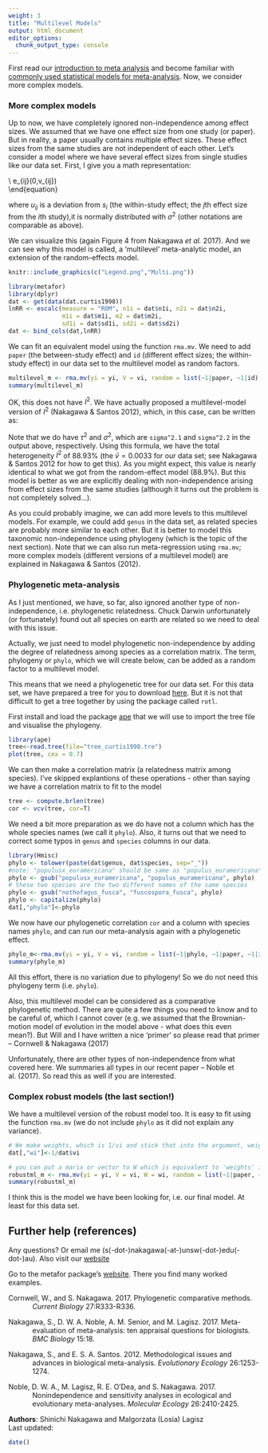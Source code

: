```yaml
---
weight: 3
title: "Multilevel Models"
output: html_document
editor_options: 
  chunk_output_type: console
---
```

First read our [introduction to meta analysis](http://environmentalcomputing.net/meta-analysis-1) and become familiar with [commonly used statistical models for meta-analysis](http://environmentalcomputing.net/meta-analysis-2). Now, we consider more complex models.

### More complex models

Up to now, we have completely ignored non-independence among effect sizes. We assumed that we have one effect size from one study (or paper). But in reality, a paper usually contains multiple effect sizes. These effect sizes from the same studies are not independent of each other. Let's consider a model where we have several effect sizes from single studies like our data set. First, I give you a math representation:

\begin{equation}
y_{ij}=b_0+s_i+u_{ij}+e_{ij}
\\
s_i\sim \mathcal{N}(0,\tau^2)\
\\
u_{ij}\sim \mathcal{N}(0,\sigma^2)\
\\
e_{ij}\sim \mathcal{N}(0,v_{ij})\
\end{equation}

where $u_{ij}$ is a deviation from $s_i$ (the within-study effect; the $j$th effect size from the $i$th study),it is normally distributed with $\sigma^2$ (other notations are comparable as above).

We can visualize this (again Figure 4 from Nakagawa *et al.* 2017). And we can see why this model is called, a 'multilevel' meta-analytic model, an extension of the random-effects model. 

```r
knitr::include_graphics(c("Legend.png","Multi.png"))
```

```r
library(metafor)
library(dplyr)
dat <- get(data(dat.curtis1998))
lnRR <- escalc(measure = "ROM", n1i = dat$n1i, n2i = dat$n2i,
               m1i = dat$m1i, m2 = dat$m2i,
               sd1i = dat$sd1i, sd2i = dat$sd2i)
dat <- bind_cols(dat,lnRR)
```

We can fit an equivalent model using the function `rma.mv`. We need to add `paper` (the between-study effect) and `id` (different effect sizes; the within-study effect) in our data set to the multilevel model as random factors.

```r
multilevel_m <- rma.mv(yi = yi, V = vi, random = list(~1|paper, ~1|id), method = "REML", data = dat)
summary(multilevel_m)
```

OK, this does not have $I^2$. We have actually proposed a multilevel-model version of $I^2$ (Nakagawa & Santos 2012), which, in this case, can be written as:

\begin{equation}
I^2=\frac{\tau^2+\sigma^2}{(\tau^2+\sigma^2+\bar{v})},
\end{equation}

Note that we do have $\tau^2$ and $\sigma^2$, which are `sigma^2.1` and `sigma^2.2` in the output above, respectively. Using this formula, we have the total heterogeneity $I^2$ of 88.93% (the $\bar{v} = 0.0033$ for our data set; see Nakagawa & Santos 2012 for how to get this). As you might expect, this value is nearly identical to what we got from the random-effect model (88.9%). But this model is better as we are explicitly dealing with non-independence arising from effect sizes from the same studies (although it turns out the problem is not completely solved...). 

As you could probably imagine, we can add more levels to this multilevel models. For example, we could add `genus` in the data set, as related species are probably more similar to each other. But it is better to model this taxonomic non-independence using phylogeny (which is the topic of the next section). Note that we can also run meta-regression using `rma.mv`; more complex models (different versions of a multilevel model) are explained in Nakagawa & Santos (2012).

### Phylogenetic meta-analysis

As I just mentioned, we have, so far, also ignored another type of non-independence, i.e. phylogenetic relatedness. Chuck Darwin unfortunately (or fortunately) found out all species on earth are related so we need to deal with this issue. 

Actually, we just need to model phylogenetic non-independence by adding the degree of relatedness among species as a correlation matrix. The term, phylogeny or `phylo`, which we will create below, can be added as a random factor to a multilevel model.

This means that we need a phylogenetic tree for our data set. For this data set, we have prepared a tree for you to download [here](https://www.dropbox.com/s/d5pzkb9ezgx6798/tree_curtis1998.tre?dl=0). But it is not that difficult to get a tree together by using the package called `rotl`.

First install and load the package [ape](http://ape-package.ird.fr/) that we will use to import the tree file and visualise the phylogeny.

```r
library(ape)
tree<-read.tree(file="tree_curtis1998.tre")
plot(tree, cex = 0.7) 
```

We can then make a correlation matrix (a relatedness matrix among species). I've skipped explantions of these operations - other than saying we have a correlation matrix to fit to the model

```r
tree <- compute.brlen(tree)
cor <- vcv(tree, cor=T)
```

We need a bit more preparation as we do have not a column which has the whole species names (we call it `phylo`). Also, it turns out that we need to correct some typos in `genus` and `species` columns in our data.

```r
library(Hmisc)
phylo <- tolower(paste(dat$genus, dat$species, sep="_"))
#note: "populusx_euramericana" should be same as "populus_euramericana"
phylo <- gsub("populusx_euramericana", "populus_euramericana", phylo)
# these two species are the two different names of the same species
phylo <- gsub("nothofagus_fusca", "fuscospora_fusca", phylo)
phylo <- capitalize(phylo)
dat[,"phylo"]<-phylo
```

We now have our phylogenetic correlation `cor` and a column with species names `phylo`, and can run our meta-analysis again with a phylogenetic effect. 

```r
phylo_m<-rma.mv(yi = yi, V = vi, random = list(~1|phylo, ~1|paper, ~1|id), R = list(phylo = cor), method = "REML", data = dat)
summary(phylo_m)
```

All this effort, there is no variation due to phylogeny! So we do not need this phylogeny term (i.e. `phylo`). 

Also, this multilevel model can be considered as a comparative phylogenetic method. There are quite a few things you need to know and to be careful of, which I cannot cover (e.g. we assumed that the Brownian-motion model of evolution in the model above - what does this even mean?). But Will and I have written a nice 'primer' so please read that primer -- Cornwell & Nakagawa (2017) 

Unfortunately, there are other types of non-independence from what covered here. We summaries all types in our recent paper -- Noble et al. (2017). So read this as well if you are interested. 

### Complex robust models (the last section!)

We have a multilevel version of the robust model too. It is easy to fit using the function `rma.mv` (we do not include `phylo` as it did not explain any variance).

```r
# We make weights, which is 1/vi and stick that into the argument, weights
dat[,"wi"]<-1/dat$vi
```

```r
# you can put a marix or vector to W which is equivalent to 'weights' in rma
robustml_m <- rma.mv(yi = yi, V = vi, W = wi, random = list(~1|paper, ~1|id), method = "REML", data = dat)
summary(robustml_m)
```

I think this is the model we have been looking for, i.e. our final model. At least for this data set. 

## Further help (references)

Any questions? Or email me (s(-dot-)nakagawa(-at-)unsw(-dot-)edu(-dot-)au). Also visit our [website](http://www.i-deel.org/)

Go to the metafor package's [website](http://www.metafor-project.org/doku.php). There you find many worked examples.

<p style="margin-left:.5in;text-indent:-.5in">Cornwell, W., and S. Nakagawa. 2017. Phylogenetic comparative methods. *Current Biology* 27:R333-R336.</p>

<p style="margin-left:.5in;text-indent:-.5in">Nakagawa, S., D. W. A. Noble, A. M. Senior, and M. Lagisz. 2017. Meta-evaluation of meta-analysis: ten appraisal questions for biologists. *BMC Biology* 15:18.</p>

<p style="margin-left:.5in;text-indent:-.5in">Nakagawa, S., and E. S. A. Santos. 2012. Methodological issues and advances in biological meta-analysis. *Evolutionary Ecology* 26:1253-1274.</p>

<p style="margin-left:.5in;text-indent:-.5in">Noble, D. W. A., M. Lagisz, R. E. O'Dea, and S. Nakagawa. 2017. Nonindependence and sensitivity analyses in ecological and evolutionary meta-analyses. *Molecular Ecology* 26:2410-2425.</p>

**Authors**: Shinichi Nakagawa and Malgorzata (Losia) Lagisz
<br>
Last updated:
```r
date()
```


